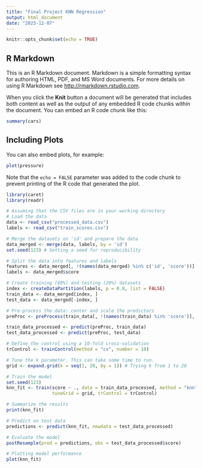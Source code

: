 ```yaml
---
title: "Final Project KNN Regression"
output: html_document
date: "2023-12-07"
---
```


```r
knitr::opts_chunk$set(echo = TRUE)
```

## R Markdown

This is an R Markdown document. Markdown is a simple formatting syntax for authoring HTML, PDF, and MS Word documents. For more details on using R Markdown see <http://rmarkdown.rstudio.com>.

When you click the **Knit** button a document will be generated that includes both content as well as the output of any embedded R code chunks within the document. You can embed an R code chunk like this:

```r
summary(cars)
```

## Including Plots

You can also embed plots, for example:

```r
plot(pressure)
```

Note that the `echo = FALSE` parameter was added to the code chunk to prevent printing of the R code that generated the plot.
```r
library(caret)
library(readr)

# Assuming that the CSV files are in your working directory
# Load the data
data <- read_csv("processed_data.csv")
labels <- read_csv("train_scores.csv")

# Merge the datasets on 'id' and prepare the data
data_merged <- merge(data, labels, by = 'id')
set.seed(123) # Setting a seed for reproducibility

# Split the data into features and labels
features <- data_merged[, !(names(data_merged) %in% c('id', 'score'))]
labels <- data_merged$score

# Create training (80%) and testing (20%) datasets
index <- createDataPartition(labels, p = 0.8, list = FALSE)
train_data <- data_merged[index, ]
test_data <- data_merged[-index, ]

# Pre-process the data: center and scale the predictors
preProc <- preProcess(train_data[, !(names(train_data) %in% 'score')], method=c("center", "scale"))

train_data_processed <- predict(preProc, train_data)
test_data_processed <- predict(preProc, test_data)

# Define the control using a 10-fold cross-validation
trControl <- trainControl(method = "cv", number = 10)

# Tune the k parameter. This can take some time to run.
grid <- expand.grid(k = seq(1, 20, by = 1)) # Trying k from 1 to 20

# Train the model
set.seed(123)
knn_fit <- train(score ~ ., data = train_data_processed, method = "knn",
                 tuneGrid = grid, trControl = trControl)

# Summarize the results
print(knn_fit)

# Predict on test data
predictions <- predict(knn_fit, newdata = test_data_processed)

# Evaluate the model
postResample(pred = predictions, obs = test_data_processed$score)

# Plotting model performance
plot(knn_fit)
```

